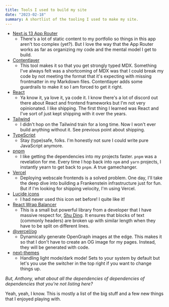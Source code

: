 ```yaml
---
title: Tools I used to build my site
date: "2023-02-18"
summary: A shortlist of the tooling I used to make my site.
---
```


- [Next.js 13 App Router](https://nextjs.org)
  - There's a lot of static content to my portfolio so things in this app aren't too complex (yet?). But I love the way that the App Router works as far as organizing my code and the mental model I get to build.
- [Contentlayer](https://contentlayer.dev)
  - This tool makes it so that you get strongly typed MDX. Something I've always felt was a shortcoming of MDX was that I could break my code by not meeting the format that it's expecting with missing frontmatter in my Markdown files. Contentlayer adds some guardrails to make it so I am forced to get it right.
- [React](https://reactjs.org)
  - Ya know it, ya love it, ya code it. I know there's a lot of discord out there about React and frontend frameworks but I'm not very opinionated. I like shipping. The first thing I learned was React and I've sort of just kept shipping with it over the years.
- [Tailwind](https://tailwindcss.com)
  - I didn't hop on the Tailwind train for a long time. Now I won't ever build anything without it. See previous point about shipping.
- [TypeScript](https://www.typescriptlang.org)
  - Stay (type)safe, folks. I'm honestly not sure I could write pure JavaScript anymore.
- [pnpm](https://pnpm.io)
  - I like getting the dependencies into my projects faster. `pnpm` was a revelation for me. Every time I hop back into `npm` and `yarn` projects, I instantly yearn to get back to `pnpm`. A true gamechanger.
- [Vercel](https://vercel.com)
  - Deploying webscale frontends is a solved problem. One day, I'll take the deep dive into building a Frankenstein infrastructure just for fun. But if I'm looking for shipping velocity, I'm using Vercel.
- [Lucide icons](https://lucide.dev)
  - I had never used this icon set before! I quite like it!
- [React Wrap Balancer](https://react-wrap-balancer.vercel.app)
  - This is a small but powerful library from a developer that I have massive respect for, [Shu Ding](https://). It ensures that blocks of text (commonly headers) are broken up with similar length when they have to be split on different lines.
- [@vercel/og](https://www.npmjs.com/package/@vercel/og)
  - Dynamically generate OpenGraph images at the edge. This makes it so that I don't have to create an OG image for my pages. Instead, they will be generated with code.
- [next-themes](https://github.com/pacocoursey/next-themes)
  - Handling light mode/dark mode! Sets to your system by default but let's you use the switcher in the top right if you want to change things up.

_But, Anthony, what about all the dependencies of dependencies of dependencies that you're not listing here?_

Yeah, yeah, I know. This is mostly a list of the big stuff and a few new things that I enjoyed playing with.
